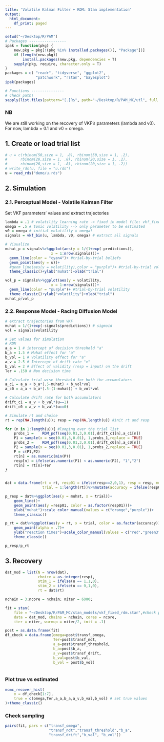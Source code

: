 ```yaml
---
title: 'Volatile Kalman Filter + RDM: Stan implementation'
output:
  html_document:
    df_print: paged
---
```


```r
setwd("~/Desktop/R/PAM")
# Packages -----------------
ipak = function(pkg) {
    new.pkg = pkg[!(pkg %in% installed.packages()[, "Package"])]
    if (length(new.pkg))
        install.packages(new.pkg, dependencies = T)
    sapply(pkg, require, character.only = T)
}
packages = c( "readr", "tidyverse", "ggplot2", 
              "patchwork", "rstan", "bayesplot")
ipak(packages)

# Functions --------------- 
# check path!
sapply(list.files(pattern="[.]R$", path="~/Desktop/R/PAM_MC/utl", full.names=TRUE), source)
```

### NB
We are still working on the recovery of VKF's parameters (lambda and v0). 
For now, lambda = 0.1 and v0 = omega.


## 1. Create or load trial list
```r
# u = c(rbinom(50,size = 1, .8), rbinom(50,size = 1, .2),
#      rbinom(20,size = 1, .8), rbinom(20,size = 1, .2),
#      rbinom(20,size = 1, .8), rbinom(20,size = 1, .2))
# write_rds(u, file = "u.rds")
u = read_rds("demo/u.rds")
```




## 2. Simulation

### 2.1. Perceptual Model - Volatile Kalman Filter 

Set VKF parameters' values and extract trajectories
```r
lambda = .1 # volatility learning rate -> fixed in model file: vkf_fixed_rdm.stan
omega = .5 # tonic volatility --> only parameter to be estimated
v0 = omega # initial volatility = omega!
signals = vkf_bin(u, lambda, v0, omega) # extract all signals

# Visualize
muhat_p = signals%>%ggplot(aes(y = 1/(1+exp(-predictions)), 
                     x = 1:nrow(signals)))+
  geom_line(color = "cyan4")+ #trial-by-trial beliefs
  geom_point(aes(y = u))+ 
  #geom_line(aes(y = volatility),color = "purple")+ #trial-by-trial volatility
  theme_classic()+ylab("muhat")+xlab("trial")

vol_p = signals%>%ggplot(aes(y = volatility, 
                     x = 1:nrow(signals)))+
  geom_line(color = "purple")+ #trial-by-trial volatility
  theme_classic()+ylab("volatility")+xlab("trial")
muhat_p/vol_p
```




### 2.2. Response Model - Racing Diffusion Model 

```r
# extract trajectories from VKF
muhat = 1/(1+exp(-signals$predictions)) # sigmoid
vol = signals$volatility

# Set values for simulation
# RDM 
a_a = 1 # intercept of decision threshold "a"
b_a = 1.5 # Muhat effect for "a"
b_vol = 1 # Volatility effect for "a"
a_v = 2.5 # Intercept of drift rate "v"
b_val = 2 # Effect of validity (resp = input) on the drift
Ter = .150 # Non decision time

# Calculate trial-wise threshold for both the accumulators
a_c1 = a_a + b_a*(.5-muhat) + b_vol*vol
a_c0 = a_a + b_a*(.5-(1-muhat)) + b_vol*vol

# Calculate drift rate for both accumulators
drift_c1 = a_v + b_val*(u==1) 
drift_c0 = a_v + b_val*(u==0) 

# Simulate rt and choice
rt = rep(NA,length(u)); resp = rep(NA,length(u)) #init rt and resp

for (n in 1:length(u)){ #looping over the trial list
    probs_1 =    RDM_pdf(seq(0.01,3,0.01),drift_c1[n],a_c1[n])
    P1 = sample(x = seq(0.01,3,0.01), 1,probs_1,replace = TRUE)
    probs_2 =    RDM_pdf(seq(0.01,3,0.01),drift_c0[n],a_c0[n])
    P2 = sample(x = seq(0.01,3,0.01), 1,probs_2,replace = TRUE)
    P = c(P1,P2)
    rt[n] = as.numeric(min(P))
    resp[n] = ifelse(as.numeric(P1) < as.numeric(P2), "1","2")
    rt[n] = rt[n]+Ter
}


dat = data.frame(rt = rt, resp01 = ifelse(resp==2,0,1), resp = resp, muhat = muhat, stim = u,
                 trial = 1:length(rt))%>%mutate(accuracy = ifelse(resp01 == stim,1,0))

p_resp = dat%>%ggplot(aes(y = muhat, x = trial))+
    geom_line()+
    geom_point(aes(y =resp01, color = as.factor(resp01)))+
    ylab("muhat")+scale_color_manual(values = c("orange","purple"))+
    theme_classic()

p_rt = dat%>%ggplot(aes(y = rt, x = trial, color = as.factor(accuracy)))+
    geom_point(alpha = .7)+
    ylab("reaction times")+scale_color_manual(values = c("red","green3"))+
    theme_classic()

p_resp/p_rt

```



## 3. Recovery

```r
dat_mod = list(N = nrow(dat),
               choice = as.integer(resp),
               stim_1 = ifelse(u == 1,1,0),
               stim_2 = ifelse(u == 0,1,0),
               rt = dat$rt)

nchain = 3;ncore = nchain; niter = 6000;

fit = stan(
    file = "~/Desktop/R/PAM_MC/stan_models/vkf_fixed_rdm.stan",#check path!!
    data = dat_mod, chains = nchain, cores = ncore,
    iter = niter, warmup = niter/2, init = .1)

post = as.data.frame(fit)
df_check = data.frame(omega=post$transf_omega,
                      Ter=post$transf_ndt,
                      a_a=post$transf_threshold,
                      b_a=post$b_a,
                      a_v=post$transf_drift,
                      b_val=post$b_val,
                      b_vol = post$b_vol)
                    
```



### Plot true vs estimated
```r
mcmc_recover_hist(
    x = df_check[1:7],
    true = c(omega,Ter,a_a,b_a,a_v,b_val,b_vol) # set true values
)+theme_classic()
```




### Check sampling
```r
pairs(fit, pars = c("transf_omega",
                    "transf_ndt","transf_threshold","b_a",
                    "transf_drift","b_val", "b_vol"))
```

